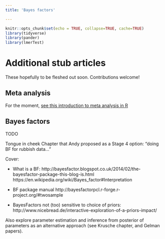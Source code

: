 ```yaml
---
title: 'Bayes factors'

---
```



```r
knitr::opts_chunk$set(echo = TRUE, collapse=TRUE, cache=TRUE)
library(tidyverse)
library(pander)
library(lmerTest)
```



# Additional stub articles

These hopefully to be fleshed out soon. Contributions welcome!



## Meta analysis {- #meta-analysis}


For the moment, [see this introduction to meta analysis in R](https://www.r-bloggers.com/r-and-meta-analysis/)


## Bayes factors {- #bayes-factors}


TODO

Tongue in cheek Chapter that Andy proposed as a Stage 4 option: "doing BF for rubbish data..."

Cover:

- What is a BF: http://bayesfactor.blogspot.co.uk/2014/02/the-bayesfactor-package-this-blog-is.html
https://en.wikipedia.org/wiki/Bayes_factor#Interpretation

- BF package manual http://bayesfactorpcl.r-forge.r-project.org/#twosample

- BayesFactors not (too) sensitive to choice of priors:  http://www.nicebread.de/interactive-exploration-of-a-priors-impact/



Also explore parameter estimation and inference from posterior of parameters as an alternative approach (see Krusche chapter, and Gelman papers).




